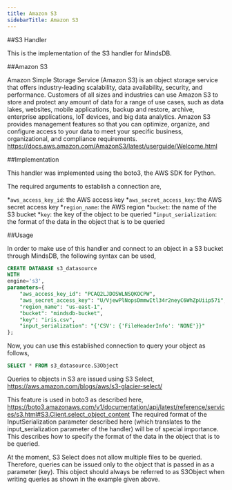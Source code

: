 ```yaml
---
title: Amazon S3
sidebarTitle: Amazon S3
---
```


##S3 Handler

This is the implementation of the S3 handler for MindsDB.

##Amazon S3

Amazon Simple Storage Service (Amazon S3) is an object storage service that offers industry-leading scalability, data availability, security, and performance. Customers of all sizes and industries can use Amazon S3 to store and protect any amount of data for a range of use cases, such as data lakes, websites, mobile applications, backup and restore, archive, enterprise applications, IoT devices, and big data analytics. Amazon S3 provides management features so that you can optimize, organize, and configure access to your data to meet your specific business, organizational, and compliance requirements.
https://docs.aws.amazon.com/AmazonS3/latest/userguide/Welcome.html

##Implementation

This handler was implemented using the boto3, the AWS SDK for Python.

The required arguments to establish a connection are,

*`aws_access_key_id`:     the AWS access key
*`aws_secret_access_key`: the AWS secret access key
*`region_name`:           the AWS region
*`bucket`:                the name of the S3 bucket
*`key`:                   the key of the object to be queried
*`input_serialization`:   the format of the data in the object that is to be queried

##Usage
   
   In order to make use of this handler and connect to an object in a S3 bucket through MindsDB, the following syntax can be used,

```sql
CREATE DATABASE s3_datasource
WITH
engine='s3',
parameters={
    "aws_access_key_id": "PCAQ2LJDOSWLNSQKOCPW",
    "aws_secret_access_key": "U/VjewPlNopsDmmwItl34r2neyC6WhZpUiip57i",
    "region_name": "us-east-1",
    "bucket": "mindsdb-bucket",
    "key": "iris.csv",
    "input_serialization": "{'CSV': {'FileHeaderInfo': 'NONE'}}"
};
```
Now, you can use this established connection to query your object as follows,

```sql
SELECT * FROM s3_datasource.S3Object
```
Queries to objects in S3 are issued using S3 Select, https://aws.amazon.com/blogs/aws/s3-glacier-select/

This feature is used in boto3 as described here, https://boto3.amazonaws.com/v1/documentation/api/latest/reference/services/s3.html#S3.Client.select_object_content
The required format of the InputSerialization parameter described here (which translates to the input_serialization parameter of the handler) will be of special importance. This describes how to specify the format of the data in the object that is to be queried.

At the moment, S3 Select does not allow multiple files to be queried. Therefore, queries can be issued only to the    object that is passed in as a parameter (key). This object should always be referred to as S3Object when writing       queries as shown in the example given above.
